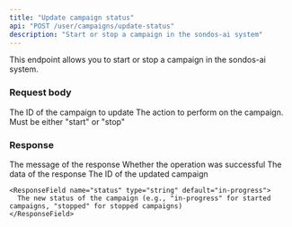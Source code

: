 ```yaml
---
title: "Update campaign status"
api: "POST /user/campaigns/update-status"
description: "Start or stop a campaign in the sondos-ai system"
---
```


This endpoint allows you to start or stop a campaign in the sondos-ai system.

### Request body

<ParamField body="campaign_id" type="integer" required>
  The ID of the campaign to update
</ParamField>

<ParamField body="action" type="string" required>
  The action to perform on the campaign. Must be either "start" or "stop"
</ParamField>

### Response

<ResponseField name="message" type="string" default="Campaign started successfully.">
  The message of the response
</ResponseField>

<ResponseField name="success" type="boolean" default="true">
  Whether the operation was successful
</ResponseField>

<ResponseField name="data" type="object">
  The data of the response
  
  <Expandable title="data properties">
    <ResponseField name="campaign_id" type="integer">
      The ID of the updated campaign
    </ResponseField>
    
    <ResponseField name="status" type="string" default="in-progress">
      The new status of the campaign (e.g., "in-progress" for started campaigns, "stopped" for stopped campaigns)
    </ResponseField>
  </Expandable>
</ResponseField>